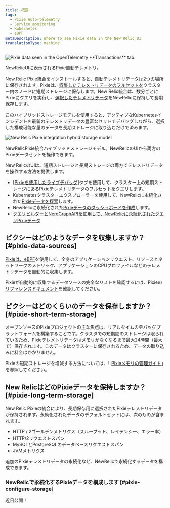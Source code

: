 ```yaml
---
title: 概要
tags:
  - Pixie Auto-telemetry
  - Service monitoring
  - Kubernetes
  - eBPF
metaDescription: Where to see Pixie data in the New Relic UI
translationType: machine
---
```




<img
  title="New Relic's UI pulls data from  data seen in the OpenTelemetry **Transactions** tab. "
  alt="Pixie data seen in the OpenTelemetry **Transactions** tab. "
  src={pixieServiceOtelTransactions}
/>

<figcaption>
  NewRelicUIに表示されるPixie自動テレメトリ。
</figcaption>

New Relic Pixie統合をインストールすると、自動テレメトリデータは2つの場所に保存されます。Pixieは、[収集したテレメトリデータのフルセットを](#pixie-data-sources)クラスター内のノードに短期ストレージに保存します。New Relic統合は、数分ごとにPixieにクエリを実行し、[選択したテレメトリデータ](#pixie-long-term-storage)をNewRelicに保持して長期保存します。

このハイブリッドストレージモデルを使用すると、アクティブなKubernetesインシデントを最新のテレメトリデータの豊富なセットでデバッグしながら、選択した構成可能な量のデータを長期ストレージに取り込むだけで済みます。

<img
  title="The New Relic Pixie integration hybrid storage model"
  alt="New Relic Pixie integration hybrid storage model"
  src={pixieHybridStorage}
/>

<figcaption>
  NewRelicPixie統合ハイブリッドストレージモデル。NewRelicのUIから両方のPixieデータセットを操作できます。
</figcaption>

New RelicのUIは、短期ストレージと長期ストレージの両方でテレメトリデータを操作する方法を提供します。

* \[[Pixieを使用したライブデバッグ](/docs/kubernetes-pixie/auto-telemetry-pixie/understand-use-data/live-debugging-with-pixie)]タブを使用して、クラスター上の短期ストレージにあるPixieテレメトリデータのフルセットをクエリします。
* Kubernetesクラスターエクスプローラーを使用して、NewRelicに永続化された[Pixieデータを探索](/docs/kubernetes-pixie/auto-telemetry-pixie/understand-use-data/explore-pixie-data)します。
* NewRelicに永続化された[Pixieデータのダッシュボードを作成](/docs/kubernetes-pixie/auto-telemetry-pixie/understand-use-data/dashboard-pixie-data)します。
* [クエリビルダーとNerdGraphAPIを使用して、NewRelicに永続化されたクエリPixieデータ](/docs/kubernetes-pixie/auto-telemetry-pixie/understand-use-data/query-pixie-data)

## ピクシーはどのようなデータを収集しますか？ [#pixie-data-sources]

[Pixieは、eBPF](https://docs.px.dev/about-pixie/pixie-ebpf/)を使用して、全身のアプリケーションリクエスト、リソースとネットワークのメトリック、アプリケーションのCPUプロファイルなどのテレメトリデータを自動的に収集します。

Pixieが自動的に収集するデータソースの完全なリストを確認するには、Pixieの[リファレンスドキュメント](https://docs.px.dev/about-pixie/data-sources/)を確認してください。

## ピクシーはどのくらいのデータを保存しますか？ [#pixie-short-term-storage]

オープンソースのPixieプロジェクトの主な焦点は、リアルタイムのデバッグプラットフォームを構築することです。クラスタでの短期間のストレージは限られているため、Pixieテレメトリデータはメモリがなくなるまで最大24時間（最大で）保存されます。このデータはクラスターに保存されるため、データの取り込みに料金はかかりません。

Pixieの短期ストレージを増減する方法については、「 [Pixieメモリの管理ガイド](<>)」を参照してください。

## New RelicはどのPixieデータを保持しますか？ [#pixie-long-term-storage]

New Relic Pixieの統合により、長期保存用に選択されたPixieテレメトリデータが保持されます。永続化されたデータのデフォルトセットには、次のものが含まれます。

* HTTP / 2ゴールデンメトリクス（スループット、レイテンシー、エラー率）
* HTTP/2リクエストスパン
* MySQLとPostgreSQLのデータベースリクエストスパン
* JVMメトリクス

追加のPixieテレメトリデータの永続化など、NewRelicで永続化するデータを構成できます。

### NewRelicで永続化するPixieデータを構成します [#pixie-configure-storage]

近日公開！